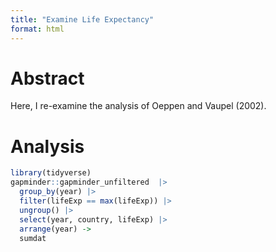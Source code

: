 ```yaml
---
title: "Examine Life Expectancy"
format: html
---
```


# Abstract

Here, I re-examine the analysis of Oeppen and Vaupel (2002).

# Analysis

```r
library(tidyverse)
gapminder::gapminder_unfiltered  |> 
  group_by(year) |>
  filter(lifeExp == max(lifeExp)) |>
  ungroup() |>
  select(year, country, lifeExp) |>
  arrange(year) ->
  sumdat
```

